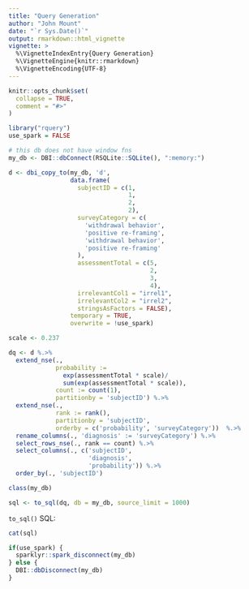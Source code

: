 ```yaml
---
title: "Query Generation"
author: "John Mount"
date: "`r Sys.Date()`"
output: rmarkdown::html_vignette
vignette: >
  %\VignetteIndexEntry{Query Generation}
  %\VignetteEngine{knitr::rmarkdown}
  %\VignetteEncoding{UTF-8}
---
```


```r
knitr::opts_chunk$set(
  collapse = TRUE,
  comment = "#>"
)
```


```r
library("rquery")
use_spark = FALSE

# this db does not have window fns
my_db <- DBI::dbConnect(RSQLite::SQLite(), ":memory:")

d <- dbi_copy_to(my_db, 'd',
                 data.frame(
                   subjectID = c(1,                   
                                 1,
                                 2,                   
                                 2),
                   surveyCategory = c(
                     'withdrawal behavior',
                     'positive re-framing',
                     'withdrawal behavior',
                     'positive re-framing'
                   ),
                   assessmentTotal = c(5,                 
                                       2,
                                       3,                  
                                       4),
                   irrelevantCol1 = "irrel1",
                   irrelevantCol2 = "irrel2",
                   stringsAsFactors = FALSE),
                 temporary = TRUE, 
                 overwrite = !use_spark)
```

```r
scale <- 0.237

dq <- d %.>%
  extend_nse(.,
             probability :=
               exp(assessmentTotal * scale)/
               sum(exp(assessmentTotal * scale)),
             count := count(1),
             partitionby = 'subjectID') %.>%
  extend_nse(.,
             rank := rank(),
             partitionby = 'subjectID',
             orderby = c('probability', 'surveyCategory'))  %.>%
  rename_columns(., 'diagnosis' := 'surveyCategory') %.>%
  select_rows_nse(., rank == count) %.>%
  select_columns(., c('subjectID', 
                      'diagnosis', 
                      'probability')) %.>%
  order_by(., 'subjectID')

class(my_db)

sql <- to_sql(dq, db = my_db, source_limit = 1000)
```

`to_sql()` SQL:

```r
cat(sql)
```



```r
if(use_spark) {
  sparklyr::spark_disconnect(my_db)
} else {
  DBI::dbDisconnect(my_db)
}
```

